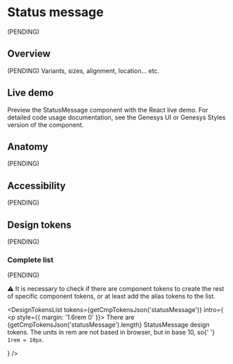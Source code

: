 


<Meta of={Stories} />

# Status message

(PENDING)

## Overview

(PENDING) Variants, sizes, alignment, location... etc.

## Live demo

Preview the StatusMessage component with the React live demo. For detailed code usage
documentation, see the Genesys UI or Genesys Styles version of the component.

<Canvas of={Stories.Example} />
<Controls of={Stories.Example} />

<section className="mrow">
  <div className="mcol-12 mcol-sm-6">
    <CardReact url="https://devoinc.github.io/genesys-ui/?path=/docs/components-form-radio--docs" />
  </div>
  <div className="mcol-12 mcol-sm-6">
    <CardHtml url="https://gitlab.devotools.com/engineering/quvis/genesys-styles" />
  </div>
</section>

## Anatomy

(PENDING)

## Accessibility

(PENDING)

## Design tokens

(PENDING)

### Complete list

(PENDING)

⚠️ It is necessary to check if there are component tokens to create the rest of specific component tokens, or at least add the alias tokens to the list.

<DesignTokensList
  tokens={getCmpTokensJson('statusMessage')}
  intro={
    <p style={{ margin: '1.6rem 0' }}>
      There are {getCmpTokensJson('statusMessage').length} StatusMessage design
      tokens. The units in rem are not based in browser, but in base 10, so{' '}
      <code>1rem = 10px</code>.
    </p>
  }
/>

